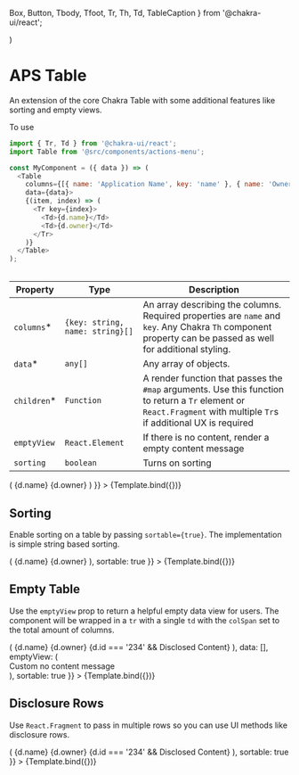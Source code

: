   Box,
  Button,
  Tbody,
  Tfoot,
  Tr,
  Th,
  Td,
  TableCaption
} from '@chakra-ui/react';

<Meta title="APS/Table" />

  <Table 
    columns={[{ name: 'Application Name', key: 'name' }, { name: 'Owner', key: 'owner'}]}
    data={[
      {name: 'Application 1', id: '123', owner: 'George Bluth Sr.'},
      {name: 'Application 2', id: '234', owner: 'Lucille Bluth'},
      {name: 'Application 3', id: '345', owner: 'Michael Bluth'},
      {name: 'Application 4 has a really long name', id: '456', owner: 'George Michael Bluth'},
    ]}
    {...args} 
  />
)

# APS Table

An extension of the core Chakra Table with some additional features like sorting and empty views.

To use 

```javascript
import { Tr, Td } from '@chakra-ui/react';
import Table from '@src/components/actions-menu';

const MyComponent = ({ data }) => (
  <Table 
    columns={[{ name: 'Application Name', key: 'name' }, { name: 'Owner', key: 'owner'}]} 
    data={data}>
    {(item, index) => (
      <Tr key={index}>
        <Td>{d.name}</Td>
        <Td>{d.owner}</Td>
      </Tr> 
    )}
  </Table>
);
```

|Property|Type|Description|
|--------|----|-----------|
|`columns`*|`{key: string, name: string}[]`|An array describing the columns. Required properties are `name` and `key`. Any Chakra `Th` component property can be passed as well for additional styling.|
|`data`*|`any[]`|Any array of objects.|
|`children`*|`Function`|A render function that passes the `#map` arguments. Use this function to return a `Tr` element or `React.Fragment` with multiple `Tr`s if additional UX is required|
|`emptyView`|`React.Element`|If there is no content, render a empty content message|
|`sorting`|`boolean`|Turns on sorting|

<Canvas>
  <Story 
    name="Basic" 
    args={{
      children: (d, index) => (
        <Tr key={d.id}>
          <Td>{d.name}</Td>
          <Td>{d.owner}</Td>
        </Tr> 
      )
    }}
  >
    {Template.bind({})}
  </Story>
</Canvas>

## Sorting

Enable sorting on a table by passing `sortable={true}`. The implementation is simple string based sorting.

<Canvas>
  <Story 
    name="Sorting" 
    args={{
      children: (d, index) => (
        <Tr key={d.id}>
          <Td>{d.name}</Td>
          <Td>{d.owner}</Td>
        </Tr> 
      ),
      sortable: true
    }}
  >
    {Template.bind({})}
  </Story>
</Canvas>

## Empty Table

Use the `emptyView` prop to return a helpful empty data view for users. The component will be wrapped in a `tr` with a single `td` with the `colSpan` set to the total amount of columns.

<Canvas>
  <Story 
    name="Empty Table"
    args={{
      children: (d, index) => (
      <React.Fragment key={uid(d.id,index)}>
        <Tr>
          <Td>{d.name}</Td>
          <Td>{d.owner}</Td>
        </Tr> 
        {d.id === '234' && <Tr bgColor="gray.100"><Td colSpan={2}>Disclosed Content</Td></Tr>}
      </React.Fragment>
      ),
      data: [],
      emptyView: (<div>Custom no content message</div>),
      sortable: true
    }}
  >
    {Template.bind({})}
  </Story>
</Canvas>

## Disclosure Rows

Use `React.Fragment` to pass in multiple rows so you can use UI methods like disclosure rows.

<Canvas>
  <Story 
    name="Disclosure Rows" 
    args={{
      children: (d, index) => (
      <React.Fragment key={uid(d.id,index)}>
        <Tr>
          <Td>{d.name}</Td>
          <Td>{d.owner}</Td>
        </Tr> 
        {d.id === '234' && <Tr bgColor="gray.100"><Td colSpan={2}>Disclosed Content</Td></Tr>}
      </React.Fragment>
      ),
      sortable: true
    }}
  >
    {Template.bind({})}
  </Story>
</Canvas>
